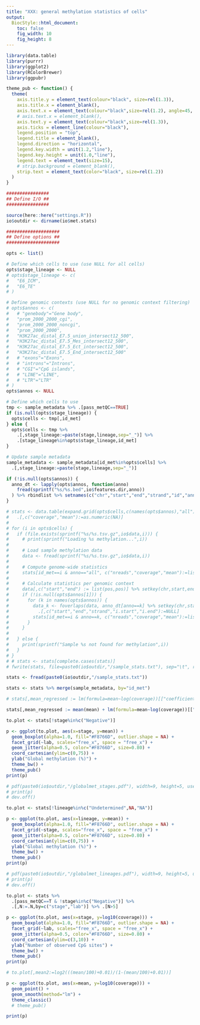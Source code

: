 ```yaml
---
title: "XXX: general methylation statistics of cells"
output:
  BiocStyle::html_document: 
    toc: false
    fig_width: 10
    fig_height: 8
---
```


```r
library(data.table)
library(purrr)
library(ggplot2)
library(RColorBrewer)
library(ggpubr)
```

```r
theme_pub <- function() {
  theme(
    axis.title.y = element_text(colour="black", size=rel(1.3)),
    axis.title.x = element_blank(),
    axis.text.x = element_text(colour="black",size=rel(1.2), angle=45, hjust=1, vjust=1),
    # axis.text.x = element_blank(),
    axis.text.y = element_text(colour="black",size=rel(1.3)),
    axis.ticks = element_line(colour="black"),
    legend.position = "top",
    legend.title = element_blank(),
    legend.direction = "horizontal",
    legend.key.width = unit(1.2,"line"),
    legend.key.height = unit(1.0,"line"),
    legend.text = element_text(size=15),
    # strip.background = element_blank(),
    strip.text = element_text(color="black", size=rel(1.2))
  )
}
```

<!-- Define settings -->
```r

################
## Define I/O ##
################

source(here::here("settings.R"))
io$outdir <- dirname(io$met.stats)

####################
## Define options ##
####################

opts <- list()

# Define which cells to use (use NULL for all cells)
opts$stage_lineage <- NULL
# opts$stage_lineage <- c(
#   "E6_ICM",
#   "E6_TE"
# )

# Define genomic contexts (use NULL for no genomic context filtering)
# opts$annos <- c(
#   # "genebody"="Gene body",
#   "prom_2000_2000_cgi",
#   "prom_2000_2000_noncgi",
#   "prom_2000_2000",
#   "H3K27ac_distal_E7.5_union_intersect12_500",
#   "H3K27ac_distal_E7.5_Mes_intersect12_500",
#   "H3K27ac_distal_E7.5_Ect_intersect12_500",
#   "H3K27ac_distal_E7.5_End_intersect12_500"
#   # "exons"="Exons",
#   # "introns"="Introns",
#   # "CGI"="CpG islands",
#   # "LINE"="LINE",
#   # "LTR"="LTR"
# )
opts$annos <- NULL

# Define which cells to use
tmp <- sample_metadata %>% .[pass_metQC==TRUE]
if (is.null(opts$stage_lineage)) {
  opts$cells <- tmp[,id_met]
} else {
  opts$cells <- tmp %>%
    .[,stage_lineage:=paste(stage,lineage,sep="_")] %>%
    .[stage_lineage%in%opts$stage_lineage,id_met]
}

# Update sample metadata
sample_metadata <- sample_metadata[id_met%in%opts$cells] %>%
  .[,stage_lineage:=paste(stage,lineage,sep="_")]
```

<!-- Load genomic contexts metadata -->
```r
if (!is.null(opts$annos)) {
  anno_dt <- lapply(opts$annos, function(anno) 
    fread(sprintf("%s/%s.bed",io$features.dir,anno))
  ) %>% rbindlist %>% setnames(c("chr","start","end","strand","id","anno"))
}
```

<!-- Load methylation data and filter genomic contexts -->
```r
# stats <- data.table(expand.grid(opts$cells,c(names(opts$annos),"all"))) %>% setnames(c("id_met","anno")) %>%
#   .[,c("coverage","mean"):=as.numeric(NA)]
# 
# for (i in opts$cells) {
#   if (file.exists(sprintf("%s/%s.tsv.gz",io$data,i))) {
#     # print(sprintf("Loading %s methylation...",i))
# 
#     # Load sample methylation data
#     data <- fread(sprintf("%s/%s.tsv.gz",io$data,i))
# 
#     # Compute genome-wide statistics
#     stats[id_met==i & anno=="all", c("nreads","coverage","mean"):=list(sum(data$met_reads+data$nonmet_reads), nrow(data),mean(data$rate)*100)]
# 
#     # Calculate statistics per genomic context
#     data[,c("start","end") := list(pos,pos)] %>% setkey(chr,start,end)
#     if (!is.null(opts$annos[1])) {
#       for (k in names(opts$annos)) {
#         data_k <- foverlaps(data, anno_dt[anno==k] %>% setkey(chr,start,end), nomatch=0) %>%
#           .[,c("start","end","strand","i.start","i.end"):=NULL]
#         stats[id_met==i & anno==k, c("nreads","coverage","mean"):=list(sum(data_k$met_reads+data_k$nonmet_reads),nrow(data_k),mean(data_k$rate)*100)]
#       }
#     }
# 
#   } else {
#     print(sprintf("Sample %s not found for methylation",i))
#   }
# }
# # stats <- stats[complete.cases(stats)]
# fwrite(stats, file=paste0(io$outdir,"/sample_stats.txt"), sep="\t", row.names=F, col.names=T)
```

```r
stats <- fread(paste0(io$outdir,"/sample_stats.txt"))
```

```r
stats <- stats %>% merge(sample_metadata, by="id_met")
```

<!-- Regress out effect of library size -->
```r
# stats[,mean_regressed := lm(formula=mean~log(coverage))[["coefficients"]][1] + lm(formula=mean~log(coverage))[["residuals"]], by=c("stage_lineage")]

stats[,mean_regressed := mean(mean) + lm(formula=mean~log(coverage))[["residuals"]], by=c("stage")]
```

<!-- Boxplots with mean methylation rate per stage -->
```r
to.plot <- stats[!stage%in%c("Negative")]

p <- ggplot(to.plot, aes(x=stage, y=mean)) +
  geom_boxplot(alpha=1.0, fill="#F8766D", outlier.shape = NA) +
  facet_grid(~lab, scales="free_x", space = "free_x") +
  geom_jitter(alpha=0.5, color="#F8766D", size=0.80) +
  coord_cartesian(ylim=c(0,75)) +
  ylab("Global methylation (%)") +
  theme_bw() +
  theme_pub()
print(p)

# pdf(paste0(io$outdir,"/globalmet_stages.pdf"), width=9, height=5, useDingbats = F)
# print(p)
# dev.off()
```

<!-- Boxplots with mean methylation rate per lineage -->
```r
to.plot <- stats[!lineage%in%c("Undetermined",NA,"NA")]

p <- ggplot(to.plot, aes(x=lineage, y=mean)) +
  geom_boxplot(alpha=1.0, fill="#F8766D", outlier.shape = NA) +
  facet_grid(~stage, scales="free_x", space = "free_x") +
  geom_jitter(alpha=0.5, color="#F8766D", size=0.80) +
  coord_cartesian(ylim=c(0,75)) +
  ylab("Global methylation (%)") +
  theme_bw() +
  theme_pub()
print(p)

# pdf(paste0(io$outdir,"/globalmet_lineages.pdf"), width=9, height=5, useDingbats = F)
# print(p)
# dev.off()
```

<!-- Boxplots with covearge per stage -->
```r
to.plot <- stats %>% 
  .[pass_metQC==T & !stage%in%c("Negative")] %>%
  .[,N:=.N,by=c("stage","lab")] %>% .[N>5]

p <- ggplot(to.plot, aes(x=stage, y=log10(coverage))) +
  geom_boxplot(alpha=1.0, fill="#F8766D", outlier.shape = NA) +
  facet_grid(~lab, scales="free_x", space = "free_x") +
  geom_jitter(alpha=0.5, color="#F8766D", size=0.80) +
  coord_cartesian(ylim=c(3,10)) +
  ylab("Number of observed CpG sites") +
  theme_bw() +
  theme_pub()
print(p)
```

<!-- Correlation between mean accesibility rate and coverage -->

```r
# to.plot[,mean2:=log2(((mean/100)+0.01)/(1-(mean/100)+0.01))]

p <- ggplot(to.plot, aes(x=mean, y=log10(coverage))) +
  geom_point() +
  geom_smooth(method="lm") +
  theme_classic()
  # theme_pub()

print(p)
```
